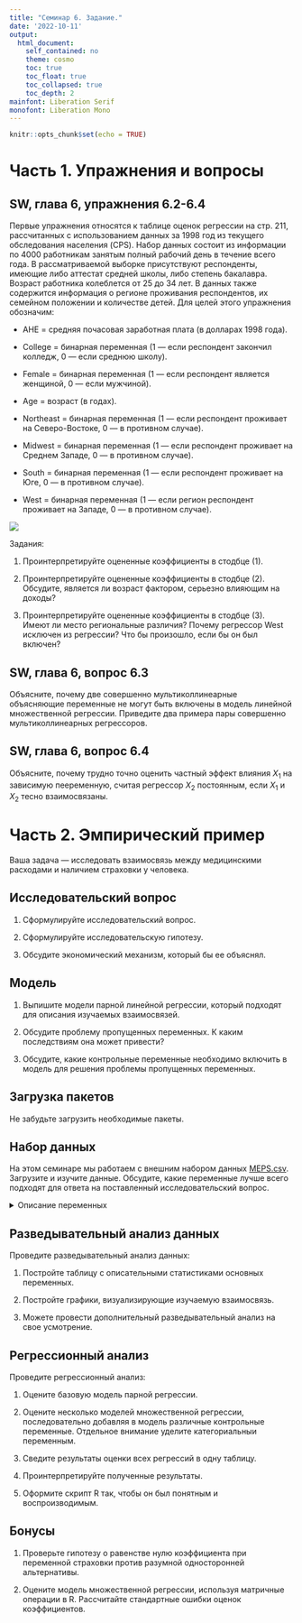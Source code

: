 ```yaml
---
title: "Семинар 6. Задание."
date: '2022-10-11'
output:  
  html_document:  
    self_contained: no  
    theme: cosmo
    toc: true
    toc_float: true
    toc_collapsed: true
    toc_depth: 2
mainfont: Liberation Serif
monofont: Liberation Mono
---
```


```r
knitr::opts_chunk$set(echo = TRUE)
```


# Часть 1. Упражнения и вопросы

## SW, глава 6, упражнения 6.2-6.4
Первые упражнения относятся к таблице оценок регрессии на стр. 211, рассчитанных с использованием данных за 1998 год из текущего обследования населения (CPS). Набор данных состоит из информации по 4000 работникам занятым полный рабочий день в течение всего года. В рассматриваемой выборке присутствуют респонденты, имеющие либо аттестат средней школы, либо степень бакалавра. Возраст работника колеблется от 25 до 34 лет. В данных также содержится информация о регионе проживания респондентов, их семейном положении и количестве детей. Для целей этого упражнения обозначим:

* AHE = средняя почасовая заработная плата (в долларах 1998 года).

* College = бинарная переменная (1 --- если респондент закончил колледж, 0 --- если среднюю школу).

* Female = бинарная переменная (1 --- если респондент является женщиной, 0 --- если мужчиной).

* Age = возраст (в годах).

* Northeast = бинарная переменная (1 --- если респондент проживает на Северо-Востоке, 0 --- в противном случае).

* Midwest = бинарная переменная (1 --- если респондент проживает на Среднем Западе, 0 --- в противном случае).

* South = бинарная переменная (1 --- если респондент проживает на Юге, 0 --- в противном случае).

* West = бинарная переменная (1 --- если регион респондент проживает на Западе, 0 --- в противном  случае).

![](images/SW_p211.png)

Задания: 

1. Проинтерпретируйте оцененные коэффициенты в стодбце (1). 

2. Проинтерпретируйте оцененные коэффициенты в стодбце (2). Обсудите, является ли возраст фактором, серьезно влияющим на доходы?

3. Проинтерпретируйте оцененные коэффициенты в стодбце (3). Имеют ли место региональные различия?  Почему регрессор West исключен из регрессии? Что бы произошло, если бы он был включен?


## SW, глава 6, вопрос 6.3
Объясните, почему две совершенно мультиколлинеарные объясняющие переменные не могут быть включены в модель линейной множественной регрессии. Приведите два примера пары совершенно мультиколлинеарных регрессоров.

## SW, глава 6, вопрос 6.4
Объясните, почему трудно точно оценить частный эффект влияния $X_1$ на зависимую пееременную, считая регрессор $X_2$ постоянным, если $X_1$ и $X_2$ тесно взаимосвязаны.


# Часть 2. Эмпирический пример

Ваша задача --- исследовать взаимосвязь между медицинскими расходами и наличием страховки у человека. 

## Исследовательский вопрос

1. Сформулируйте исследовательский вопрос.

2. Сформулируйте исследовательскую гипотезу.

3. Обсудите экономический механизм, который бы ее объяснял.  


## Модель

1. Выпишите модели парной линейной регрессии, который подходят для описания изучаемых взаимосвязей. 

2. Обсудите проблему пропущенных переменных. К каким последствиям она может привести?

3. Обсудите, какие контрольные переменные необходимо включить в модель для решения проблемы пропущенных переменных.


## Загрузка пакетов

Не забудьте загрузить необходимые пакеты.


## Набор данных

На этом семинаре мы работаем с внешним набором данных [MEPS.csv](datasets/MEPS.csv). Загрузите и изучите данные. Обсудите, какие переменные лучше всего подходят для ответа на поставленный исследовательский вопрос.

<details>
  <summary>Описание переменных</summary>
| Variable | Description                                               |
|----------|-----------------------------------------------------------|
| dupersid | Subject ID                                                |
| year03   | 1 if data is from meps 2003                               |
| age      | Age                                                       |
| famsze   | Size of the family                                        |
| educyr   | Years of education                                        |
| totexp   | Total medical expenditure                                 |
| private  | 1 if private supplementary insurance                      |
| retire   | 1 if retired                                              |
| female   | 1 if female                                               |
| white    | 1 if white                                                |
| hisp     | 1 if hispanic                                             |
| marry    | 1 if married                                              |
| northe   | 1 if northeast area                                       |
| mwest    | 1 if midwest area                                         |
| south    | 1 if south area (west is excluded)                        |
| regother | 1 if other area                                           |
| region   | area (northeast, midwest, south, or other)                |
| phylim   | 1 if has functional limitation                            |
| actlim   | 1 if has activity limitation                              |
| msa      | 1 if metropolitan statistical area                        |
| income   | annual household income/1000                              |
| injury   | 1 if condition is caused by an accident/injury            |
| priolist | 1 if has medical conditions that are on the priority list |
| totchr   | # of chronic problems                                     |
| omc      | 1 if other managed care (privately insured sample)        |
| hmo      | 1 if private insurance is hmo (privately insured sample)  |
| posexp   | 1 if total expenditure > 0                                |
| suppins  | 1 if has supp priv insurance                              |
| hvgg     | 1 if health status is excellent, good or very good        |
| hfp      | 1 if health status is fair or poor                        |
| ltotexp  | ln(totexp) if totexp > 0                                  |
| hins     | Excellent health indicator                                |
| hdem     | Demographic group indicator                               |
</details>


## Разведывательный анализ данных

Проведите разведывательный анализ данных: 

1. Постройте таблицу с описательными статистиками основных переменных.

2. Постройте графики, визуализирующие изучаемую взаимосвязь.

3. Можете провести дополнительный разведывательный анализ на свое усмотрение.


## Регрессионный анализ

Проведите регрессионный анализ: 

1. Оцените базовую модель парной регрессии. 

2. Оцените несколько моделей множественной регрессии, последовательно добавляя в модель различные контрольные переменные. Отдельное внимание уделите категориальныи переменным.

3. Сведите результаты оценки всех регрессий в одну таблицу. 

4. Проинтерпретируйте полученные результаты.

5. Оформите скрипт R так, чтобы он был понятным и воспроизводимым. 


## Бонусы

1. Проверьте гипотезу о равенстве нулю коэффициента при переменной страховки против разумной односторонней альтернативы. 

2. Оцените модель множественной регрессии, используя матричные операции в R. Рассчитайте стандартные ошибки оценок коэффициентов. 
